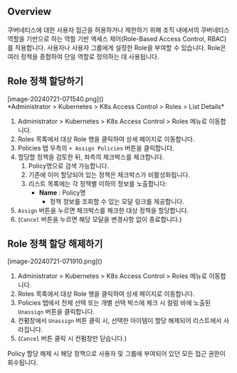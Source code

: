 
## Overview

쿠버네티스에 대한 사용자 접근을 허용하거나 제한하기 위해 조직 내에서의 쿠버네티스 역할을 기반으로 하는 역할 기반 액세스 제어(Role-Based Access Control, RBAC)를 적용합니다. 사용자나 사용자 그룹에게 설정한 Role을 부여할 수 있습니다. Role은 여러 정책을 종합하여 단일 역할로 정의하는 데 사용됩니다.


## Role 정책 할당하기

<p align="center">
<div>[image-20240721-071540.png]()</div>
*Administrator &gt; Kubernetes &gt; K8s Access Control &gt; Roles &gt; List Details*
</p>

1. Administrator &gt; Kubernetes &gt; K8s Access Control &gt; Roles 메뉴로 이동합니다.
2. Roles 목록에서 대상 Role 행을 클릭하여 상세 페이지로 이동합니다.
3. Policies 탭 우측의 `+ Assign Policies` 버튼을 클릭합니다.
4. 할당할 정책을 검토한 뒤, 좌측의 체크박스를 체크합니다. 
    1. Policy명으로 검색 가능합니다.
    2. 기존에 이미 할당되어 있는 정책은 체크박스가 비활성화됩니다.
    3. 리스트 목록에는 각 정책별 이하의 정보를 노출합니다:
        *  **Name**  : Policy명 
            * 정책 정보를 조회할 수 있는 모달 링크를 제공합니다.
5. `Assign` 버튼을 누르면 체크박스를 체크한 대상 정책을 할당합니다.
6. (`Cancel` 버튼을 누르면 해당 모달을 변경사항 없이 종료합니다.)


## Role 정책 할당 해제하기

<p align="left">
<div>[image-20240721-071910.png]()</div>
</p>

1. Administrator &gt; Kubernetes &gt; K8s Access Control &gt; Roles 메뉴로 이동합니다.
2. Roles 목록에서 대상 Role 행을 클릭하여 상세 페이지로 이동합니다.
3. Policies 탭에서 전체 선택 또는 개별 선택 박스에 체크 시 컬럼 바에 노출된 `Unassign` 버튼을 클릭합니다.
4. 컨펌창에서 `Unassign` 버튼 클릭 시, 선택한 아이템이 할당 해제되어 리스트에서 사라집니다.
5. (`Cancel` 버튼 클릭 시 컨펌창만 닫습니다.)

<Callout type="important">
Policy 할당 해제 시 해당 정책으로 사용자 및 그룹에 부여되어 있던 모든 접근 권한이 회수됩니다.
</Callout>
